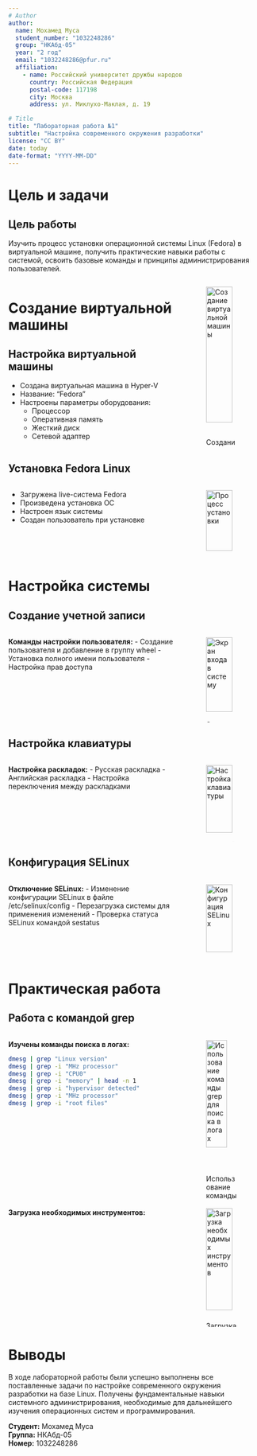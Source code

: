 ```yaml
---
# Author
author:
  name: Мохамед Муса
  student_number: "1032248286"
  group: "НКАбд-05"
  year: "2 год"
  email: "1032248286@pfur.ru"
  affiliation:
    - name: Российский университет дружбы народов
      country: Российская Федерация
      postal-code: 117198
      city: Москва
      address: ул. Миклухо-Маклая, д. 19

# Title
title: "Лабораторная работа №1"
subtitle: "Настройка современного окружения разработки"
license: "CC BY"
date: today
date-format: "YYYY-MM-DD"
---
```


# Цель и задачи

## Цель работы
Изучить процесс установки операционной системы Linux (Fedora) в виртуальной машине, получить практические навыки работы с системой, освоить базовые команды и принципы администрирования пользователей.

:::::::::::::: {.columns align=center}
::: {.column width="70%"}

# Создание виртуальной машины
## Настройка виртуальной машины
- Создана виртуальная машина в Hyper-V
- Название: "Fedora"
- Настроены параметры оборудования:
  - Процессор
  - Оперативная память
  - Жесткий диск
  - Сетевой адаптер

:::
::: {.column width="30%"}

![Создание виртуальной машины](image/making_vm.PNG){#fig-vm width=90%}

:::
::::::::::::::

## Установка Fedora Linux

:::::::::::::: {.columns align=center}
::: {.column width="70%"}

- Загружена live-система Fedora
- Произведена установка ОС
- Настроен язык системы
- Создан пользователь при установке

:::
::: {.column width="30%"}

![Процесс установки](image/liveinst.PNG){#fig-install width=90%}

:::
::::::::::::::

# Настройка системы

## Создание учетной записи

:::::::::::::: {.columns align=center}
::: {.column width="70%"}

**Команды настройки пользователя:**
- Создание пользователя и добавление в группу wheel
- Установка полного имени пользователя
- Настройка прав доступа

:::
::: {.column width="30%"}

![Экран входа в систему](image/sign-in.PNG){#fig-signin width=90%}

:::
::::::::::::::

## Настройка клавиатуры

:::::::::::::: {.columns align=center}
::: {.column width="70%"}

**Настройка раскладок:**
- Русская раскладка
- Английская раскладка
- Настройка переключения между раскладками

:::
::: {.column width="30%"}

![Настройка клавиатуры](image/keyboard.PNG){#fig-keyboard width=90%}

:::
::::::::::::::

## Конфигурация SELinux

:::::::::::::: {.columns align=center}
::: {.column width="70%"}

**Отключение SELinux:**
- Изменение конфигурации SELinux в файле /etc/selinux/config
- Перезагрузка системы для применения изменений
- Проверка статуса SELinux командой sestatus

:::
::: {.column width="30%"}

![Конфигурация SELinux](image/selinux.PNG){#fig-selinux width=90%}

:::
::::::::::::::

# Практическая работа

## Работа с командой grep

:::::::::::::: {.columns align=center}
::: {.column width="70%"}

**Изучены команды поиска в логах:**

```bash
dmesg | grep "Linux version"
dmesg | grep -i "MHz processor"
dmesg | grep -i "CPU0"
dmesg | grep -i "memory" | head -n 1
dmesg | grep -i "hypervisor detected"
dmesg | grep -i "MHz processor"
dmesg | grep -i "root files"
```

:::
::: {.column width="30%"}

![Использование команды grep для поиска в логах](image/grep.PNG){#fig-grep width=80%}

:::
:::::::::::::

::::::::::::: {.columns align=center}
::: {.column width="70%"}

**Загрузка необходимых инструментов:**

:::
::: {.column width="30%"}

![Загрузка необходимых инструментов](image/tools.PNG){#fig-update width=90%}

:::
:::::::::::
# Выводы

В ходе лабораторной работы были успешно выполнены все поставленные задачи по настройке современного окружения разработки на базе Linux. Получены фундаментальные навыки системного администрирования, необходимые для дальнейшего изучения операционных систем и программирования.

**Студент:** Мохамед Муса  
**Группа:** НКАбд-05  
**Номер:** 1032248286
